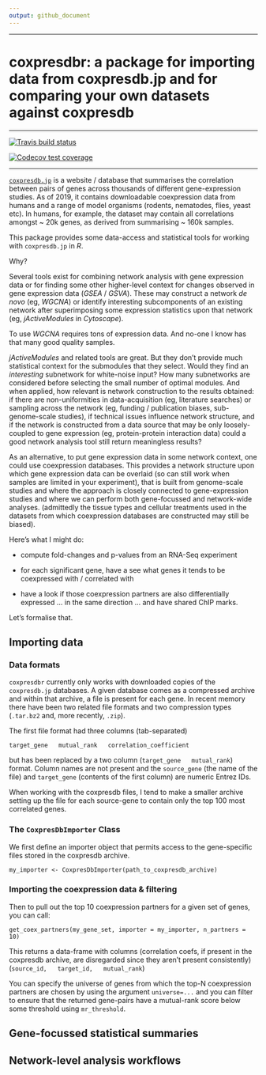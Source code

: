 ```yaml
---
output: github_document
---
```


<!-- README.md is generated from README.Rmd. Please edit that file -->

----

# coxpresdbr: a package for importing data from coxpresdb.jp and for comparing your own datasets against coxpresdb

----

<!-- badges: start -->
  [
    ![Travis build status](https://travis-ci.org/russHyde/coxpresdbr.svg?branch=master)
  ](
    https://travis-ci.org/russHyde/coxpresdbr
  )

  [
    ![Codecov test coverage](https://codecov.io/gh/russHyde/coxpresdbr/branch/master/graph/badge.svg)
  ](
    https://codecov.io/gh/russHyde/coxpresdbr?branch=master
  )
<!-- badges: end -->

----

[`coxpresdb.jp`](https://coxpresdb.jp/)
is a website / database that summarises the correlation between pairs of genes
across thousands of different gene-expression studies. As of 2019, it contains
downloadable coexpression data from humans and a range of model organisms
(rodents, nematodes, flies, yeast etc). In humans, for example, the dataset may
contain all correlations amongst ~ 20k genes, as derived from summarising ~
160k samples.

This package provides some data-access and statistical tools for working with
`coxpresdb.jp` in _R_.

Why?

Several tools exist for combining network analysis with gene expression data or
for finding some other higher-level context for changes observed in gene
expression data (_GSEA_ / _GSVA_). These may construct a network _de novo_ (eg,
_WGCNA_) or identify interesting subcomponents of an existing network after
superimposing some expression statistics upon that network (eg,
_jActiveModules_ in _Cytoscape_).

To use _WGCNA_ requires tons of expression data. And no-one I know has that
many good quality samples.

_jActiveModules_ and related tools are great. But they don't provide much
statistical context for the submodules that they select. Would they find an
_interesting_ subnetwork for white-noise input? How many subnetworks are
considered before selecting the small number of optimal modules. And when
applied, how relevant is network construction to the results obtained: if there
are non-uniformities in data-acquisition (eg, literature searches) or sampling
across the network (eg, funding / publication biases, sub-genome-scale
studies), if technical issues influence network structure, and if the network
is constructed from a data source that may be only loosely-coupled to gene
expression (eg, protein-protein interaction data) could a good network analysis
tool still return meaningless results?

As an alternative, to put gene expression data in some network context, one
could use coexpression databases. This provides a network structure upon which
gene expression data can be overlaid (so can still work when samples are
limited in your experiment), that is built from genome-scale studies and where
the approach is closely connected to gene-expression studies and where we can
perform both gene-focussed and network-wide analyses. (admittedly the tissue
types and cellular treatments used in the datasets from which coexpression
databases are constructed may still be biased).

Here's what I might do:

- compute fold-changes and p-values from an RNA-Seq experiment

- for each significant gene, have a see what genes it tends to be coexpressed
  with / correlated with
  
- have a look if those coexpression partners are also differentially expressed
  ... in the same direction ... and have shared ChIP marks.

Let's formalise that.

## Importing data

### Data formats

<!-- TODO: obtain data for a specific gene via web-search:
  eg, see
  https://coxpresdb.jp/api/v3/datasets/Hsa-u.c1-0/genes/ncbigene:1/interactions?top=10
-->

<!-- TODO: import data from a collapsed single-file all-gene database -->

`coxpresdbr` currently only works with downloaded copies of the `coxpresdb.jp`
databases. A given database comes as a compressed archive and within that
archive, a file is present for each gene. In recent memory there have been two
related file formats and two compression types (`.tar.bz2` and, more recently,
`.zip`).

The first file format had three columns (tab-separated)

`target_gene   mutual_rank   correlation_coefficient`

but has been replaced by a two column (`target_gene   mutual_rank`) format.
Column names are not present and the `source_gene` (the name of the file) and
`target_gene` (contents of the first column) are numeric Entrez IDs.

When working with the coxpresdb files, I tend to make a smaller archive
setting up the file for each source-gene to contain only the top 100 most
correlated genes.

### The `CoxpresDbImporter` Class

We first define an importer object that permits access to the gene-specific
files stored in the coxpresdb archive.

```
my_importer <- CoxpresDbImporter(path_to_coxpresdb_archive)
```

### Importing the coexpression data & filtering

Then to pull out the top 10 coexpression partners for a given set of genes,
you can call:

```
get_coex_partners(my_gene_set, importer = my_importer, n_partners = 10)
```

This returns a data-frame with columns (correlation coefs, if present in the
coxpresdb archive, are disregarded since they aren't present consistently)
(`source_id,   target_id,   mutual_rank`)

You can specify the universe of genes from which the top-N coexpression
partners are chosen by using the argument `universe=...` and you can
filter to ensure that the returned gene-pairs have a mutual-rank score below
some threshold using `mr_threshold`.

<!-- TODO: Annotating an imported dataset -->

## Gene-focussed statistical summaries

<!-- `metap` as the basis of the summaries -->

<!--
  Single comparison workflow:
  - overlaying differential-expression results on a predefined network
  - summarising over nodes
-->

<!--
  Correlation comparison workflow
  - overlaying correlation data on a predefined network
  - summarising over edges
-->

## Network-level analysis workflows

<!--
  Using coxpresdbr-derived networks as input to other network analysis tools
-->
